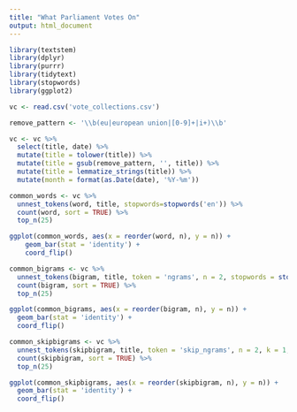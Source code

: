 ```yaml
---
title: "What Parliament Votes On"
output: html_document
---
```


```r
library(textstem)
library(dplyr)
library(purrr)
library(tidytext)
library(stopwords)
library(ggplot2)
```

```r
vc <- read.csv('vote_collections.csv')
```

```r
remove_pattern <- '\\b(eu|european union|[0-9]+|i+)\\b'

vc <- vc %>%
  select(title, date) %>%
  mutate(title = tolower(title)) %>%
  mutate(title = gsub(remove_pattern, '', title)) %>%
  mutate(title = lemmatize_strings(title)) %>%
  mutate(month = format(as.Date(date), '%Y-%m'))
```

```r
common_words <- vc %>%
  unnest_tokens(word, title, stopwords=stopwords('en')) %>%
  count(word, sort = TRUE) %>%
  top_n(25)

ggplot(common_words, aes(x = reorder(word, n), y = n)) +
    geom_bar(stat = 'identity') +
    coord_flip()
```

```r
common_bigrams <- vc %>%
  unnest_tokens(bigram, title, token = 'ngrams', n = 2, stopwords = stopwords('en')) %>%
  count(bigram, sort = TRUE) %>%
  top_n(25)

ggplot(common_bigrams, aes(x = reorder(bigram, n), y = n)) +
  geom_bar(stat = 'identity') +
  coord_flip()
```

```r
common_skipbigrams <- vc %>%
  unnest_tokens(skipbigram, title, token = 'skip_ngrams', n = 2, k = 1, stopwords = stopwords('en')) %>%
  count(skipbigram, sort = TRUE) %>%
  top_n(25)

ggplot(common_skipbigrams, aes(x = reorder(skipbigram, n), y = n)) +
  geom_bar(stat = 'identity') +
  coord_flip()
```
